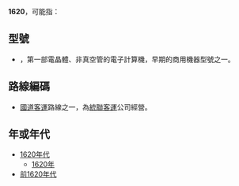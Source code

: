 '''1620'''，可能指：

== 型號 ==
*{{link-en|IBM 1620|IBM 1620}}，第一部電晶體、非真空管的電子計算機，早期的商用機器型號之一。

== 路線編碼 ==
*[[統聯客運#國道客運|國道客運]]路線之一，為[[統聯客運|統聯客運]]公司經營。

== 年或年代 ==
*[[1620年代|1620年代]]
**[[1620年|1620年]]
*[[前1620年代|前1620年代]]

{{Disambig}}